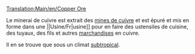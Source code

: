 [[Translation:Main/en/Copper Ore]]
{{fr/Cargaison|nom=Minerai de cuivre
|image=Copperoremine.png
|produit=[[Main/fr/Mine de cuivre|Mine de cuivre]]
|accepté=[[Main/fr/Usine|Usine]]
}}

Le minerai de cuivre est extrait des [[Main/fr/Mine de cuivre|mines de cuivre]] et est épuré et mis en forme dans une ||Usine/Fr|usine]] pour en faire des ustensiles de cuisine, des tuyaux, des fils et autres [[Main/fr/Marchandises|marchandises]] en cuivre.

Il en se trouve que sous un climat [[Main/en/Climat/Fr#Subtropical|subtropical]].